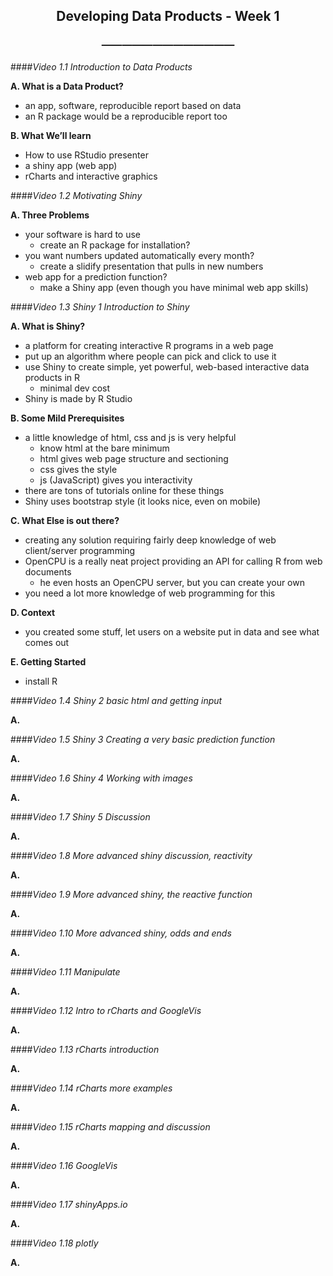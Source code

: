 <center> <h2>Developing Data Products - Week 1</h2> </center>
<center> <h3>---------------------------------------</h3> </center>

####*Video 1.1 Introduction to Data Products*

**A. What is a Data Product?**

- an app, software, reproducible report based on data
- an R package would be a reproducible report too

**B. What We'll learn**

- How to use RStudio presenter
- a shiny app (web app)
- rCharts and interactive graphics

####*Video 1.2 Motivating Shiny*

**A. Three Problems**

- your software is hard to use
    - create an R package for installation?
- you want numbers updated automatically every month?
    - create a slidify presentation that pulls in new numbers
- web app for a prediction function?
    - make a Shiny app (even though you have minimal web app skills)

####*Video 1.3 Shiny 1 Introduction to Shiny*

**A. What is Shiny?**

- a platform for creating interactive R programs in a web page
- put up an algorithm where people can pick and click to use it
- use Shiny to create simple, yet powerful, web-based interactive data products in R
    - minimal dev cost
- Shiny is made by R Studio

**B. Some Mild Prerequisites**

- a little knowledge of html, css and js is very helpful
    - know html at the bare minimum
    - html gives web page structure and sectioning
    - css gives the style
    - js (JavaScript) gives you interactivity
- there are tons of tutorials online for these things
- Shiny uses bootstrap style (it looks nice, even on mobile)

**C. What Else is out there?**

- creating any solution requiring fairly deep knowledge of web client/server programming
- OpenCPU is a really neat project providing an API for calling R from web documents
    - he even hosts an OpenCPU server, but you can create your own
- you need a lot more knowledge of web programming for this

**D. Context**

- you created some stuff, let users on a website put in data and see what comes out

**E. Getting Started**

- install R

####*Video 1.4 Shiny 2 basic html and getting input*

**A. **

####*Video 1.5 Shiny 3 Creating a very basic prediction function*

**A. **

####*Video 1.6 Shiny 4 Working with images*

**A. **

####*Video 1.7 Shiny 5 Discussion*

**A. **

####*Video 1.8 More advanced shiny discussion, reactivity*

**A. **

####*Video 1.9 More advanced shiny, the reactive function*

**A. **

####*Video 1.10 More advanced shiny, odds and ends*

**A. **

####*Video 1.11 Manipulate*

**A. **

####*Video 1.12 Intro to rCharts and GoogleVis*

**A. **

####*Video 1.13 rCharts introduction*

**A. **

####*Video 1.14 rCharts more examples*

**A. **

####*Video 1.15 rCharts mapping and discussion*

**A. **

####*Video 1.16 GoogleVis*

**A. **

####*Video 1.17 shinyApps.io*

**A. **

####*Video 1.18 plotly*

**A. **